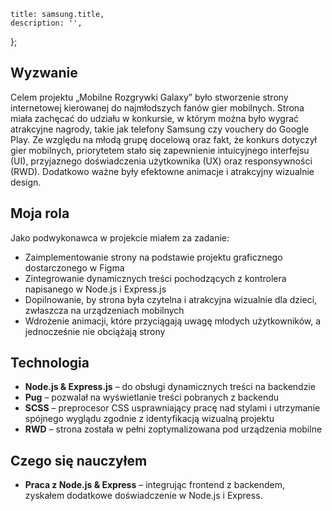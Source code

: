 
	title: samsung.title,
	description: '',
};

<ArticleHeading
	title={samsung.title}
	company={samsung.company}
	img={samsung.imgHero}
/>

## Wyzwanie

Celem projektu „Mobilne Rozgrywki Galaxy” było stworzenie strony internetowej kierowanej do najmłodszych fanów gier mobilnych. Strona miała zachęcać do udziału w konkursie, w którym można było wygrać atrakcyjne nagrody, takie jak telefony Samsung czy vouchery do Google Play. Ze względu na młodą grupę docelową oraz fakt, że konkurs dotyczył gier mobilnych, priorytetem stało się zapewnienie intuicyjnego interfejsu (UI), przyjaznego doświadczenia użytkownika (UX) oraz responsywności (RWD). Dodatkowo ważne były efektowne animacje i atrakcyjny wizualnie design.

## Moja rola

Jako podwykonawca w projekcie miałem za zadanie:

- Zaimplementowanie strony na podstawie projektu graficznego dostarczonego w Figma
- Zintegrowanie dynamicznych treści pochodzących z kontrolera napisanego w Node.js i Express.js
- Dopilnowanie, by strona była czytelna i atrakcyjna wizualnie dla dzieci, zwłaszcza na urządzeniach mobilnych
- Wdrożenie animacji, które przyciągają uwagę młodych użytkowników, a jednocześnie nie obciążają strony

## Technologia

- **Node.js & Express.js** – do obsługi dynamicznych treści na backendzie
- **Pug** – pozwalał na wyświetlanie treści pobranych z backendu
- **SCSS** – preprocesor CSS usprawniający pracę nad stylami i utrzymanie spójnego wyglądu zgodnie z identyfikacją wizualną projektu
- **RWD** – strona została w pełni zoptymalizowana pod urządzenia mobilne

## Czego się nauczyłem

- **Praca z Node.js & Express** – integrując frontend z backendem, zyskałem dodatkowe doświadczenie w Node.js i Express.

<CaseStudyProjects projectId={samsung.id} />
